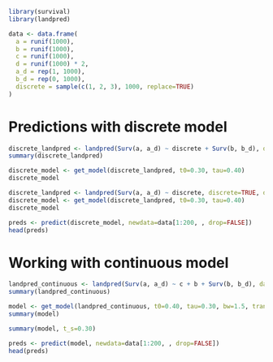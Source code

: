 ```r
library(survival)
library(landpred)

data <- data.frame(
  a = runif(1000),
  b = runif(1000),
  c = runif(1000),
  d = runif(1000) * 2,
  a_d = rep(1, 1000),
  b_d = rep(0, 1000),
  discrete = sample(c(1, 2, 3), 1000, replace=TRUE)
)
```

# Predictions with discrete model

```r
discrete_landpred <- landpred(Surv(a, a_d) ~ discrete + Surv(b, b_d), discrete=TRUE, data=data)
summary(discrete_landpred)
```

```r
discrete_model <- get_model(discrete_landpred, t0=0.30, tau=0.40)
discrete_model
```

```r
discrete_landpred <- landpred(Surv(a, a_d) ~ discrete, discrete=TRUE, data=data)
discrete_model <- get_model(discrete_landpred, t0=0.30, tau=0.40)
discrete_model
```

```r
preds <- predict(discrete_model, newdata=data[1:200, , drop=FALSE])
head(preds)
```

# Working with continuous model

```r
landpred_continuous <- landpred(Surv(a, a_d) ~ c + b + Surv(b, b_d), data=data)
summary(landpred_continuous)
```

```r
model <- get_model(landpred_continuous, t0=0.40, tau=0.30, bw=1.5, transform=log)
summary(model)
```

```r
summary(model, t_s=0.30)
```


```r
preds <- predict(model, newdata=data[1:200, , drop=FALSE])
head(preds)
```

